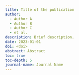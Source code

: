 ```yaml
---
title: Title of the publication
author:
  - Author A
  - Author B
  - Author C
  - et al.
description: Brief description.
date: 2023-01-01
doi: <doi>
abstract: Abstract
toc: true
toc-depth: 5
journal-name: Journal Name
---
```


![]()
